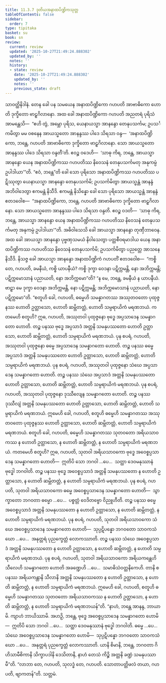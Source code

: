 ```yaml
---
title: 11.3.7 ဒုတိယအနာထပိဏ္ဍိကသုတ္တ
tableOfContents: false
sidebar:
  order: 7
type: tipitaka
basket: su
book: sn
review:
  current: review
  updated: '2025-10-27T21:49:24.888302'
  updated_by: ''
  notes: ''
  history:
  - state: review
    date: '2025-10-27T21:49:24.888302'
    updated_by: ''
    notes: ''
    previous_state: draft
---
```



<ReviewStatus review={frontmatter.review} showDetails={true} />

<HypothesisAnnotation frontmatter={frontmatter} />

<DynamicBreadcrumb />

<Division number="1023" book="sn" e="ch" v="18" p="432">

<Paragraph number="1967" book="sn">
သာဝတ္ထိနိဒါနံ. တေန ခေါ ပန သမယေန အနာထပိဏ္ဍိကော ဂဟပတိ အာဗာဓိကော ဟောတိ ဒုက္ခိတော ဗာဠှဂိလာနော. အထ ခေါ အနာထပိဏ္ဍိကော ဂဟပတိ အညတရံ ပုရိသံ အာမန္တေသိ—  “ဧဟိ တွံ, အမ္ဘော ပုရိသ, ယေနာယသ္မာ အာနန္ဒော တေနုပသင်္ကမ; ဥပသင်္ကမိတွာ မမ ဝစနေန အာယသ္မတော အာနန္ဒဿ ပါဒေ သိရသာ ဝန္ဒ—  ‘အနာထပိဏ္ဍိကော, ဘန္တေ, ဂဟပတိ အာဗာဓိကော ဒုက္ခိတော ဗာဠှဂိလာနော. သော အာယသ္မတော အာနန္ဒဿ ပါဒေ သိရသာ ဝန္ဒတီ’တိ. ဧဝဉ္စ ဝဒေဟိ—  ‘သာဓု ကိရ, ဘန္တေ, အာယသ္မာ အာနန္ဒော ယေန အနာထပိဏ္ဍိကဿ ဂဟပတိဿ နိဝေသနံ တေနုပသင်္ကမတု အနုကမ္ပံ ဥပါဒါယာ’”တိ.
</Paragraph>

<Paragraph number="1968" book="sn">
“ဧဝံ, ဘန္တေ”တိ ခေါ သော ပုရိသော အနာထပိဏ္ဍိကဿ ဂဟပတိဿ ပဋိဿုတွာ ယေနာယသ္မာ အာနန္ဒော တေနုပသင်္ကမိ; ဥပသင်္ကမိတွာ အာယသ္မန္တံ အာနန္ဒံ အဘိဝါဒေတွာ ဧကမန္တံ နိသီဒိ. ဧကမန္တံ နိသိန္နော ခေါ သော ပုရိသော အာယသ္မန္တံ အာနန္ဒံ ဧတဒဝေါစ—  “အနာထပိဏ္ဍိကော, ဘန္တေ, ဂဟပတိ အာဗာဓိကော ဒုက္ခိတော ဗာဠှဂိလာနော. သော အာယသ္မတော အာနန္ဒဿ ပါဒေ သိရသာ ဝန္ဒတိ. ဧဝဉ္စ ဝဒတိ—  ‘သာဓု ကိရ, ဘန္တေ, အာယသ္မာ အာနန္ဒော ယေန အနာထပိဏ္ဍိကဿ ဂဟပတိဿ နိဝေသနံ တေနုပသင်္ကမတု အနုကမ္ပံ ဥပါဒါယာ’”တိ. အဓိဝါသေသိ ခေါ အာယသ္မာ အာနန္ဒော တုဏှီဘာဝေန.
</Paragraph>

<Paragraph number="1969" book="sn">
အထ ခေါ အာယသ္မာ အာနန္ဒော ပုဗ္ဗဏှသမယံ နိဝါသေတွာ ပတ္တစီဝရမာဒါယ ယေန အနာထပိဏ္ဍိကဿ ဂဟပတိဿ နိဝေသနံ တေနုပသင်္ကမိ; ဥပသင်္ကမိတွာ ပညတ္တေ အာသနေ နိသီဒိ. နိသဇ္ဇ ခေါ အာယသ္မာ အာနန္ဒော အနာထပိဏ္ဍိကံ ဂဟပတိံ ဧတဒဝေါစ—  “ကစ္စိ တေ, ဂဟပတိ, ခမနီယံ, ကစ္စိ ယာပနီယံ? ကစ္စိ ဒုက္ခာ ဝေဒနာ ပဋိက္ကမန္တိ, နော အဘိက္ကမန္တိ; ပဋိက္ကမောသာနံ ပညာယတိ, နော အဘိက္ကမော”တိ? “န မေ, ဘန္တေ, ခမနီယံ န ယာပနီယံ. ဗာဠှာ မေ ဒုက္ခာ ဝေဒနာ အဘိက္ကမန္တိ, နော ပဋိက္ကမန္တိ; အဘိက္ကမောသာနံ ပညာယတိ, နော ပဋိက္ကမော”တိ.
</Paragraph>

<Paragraph number="1970" book="sn">
“စတူဟိ ခေါ, ဂဟပတိ, ဓမ္မေဟိ သမန္နာဂတဿ အဿုတဝတော ပုထုဇ္ဇနဿ ဟောတိ ဥတ္တာသော, ဟောတိ ဆမ္ဘိတတ္တံ, ဟောတိ သမ္ပရာယိကံ မရဏဘယံ. ကတမေဟိ စတူဟိ? ဣဓ, ဂဟပတိ, အဿုတဝါ ပုထုဇ္ဇနော ဗုဒ္ဓေ အပ္ပသာဒေန သမန္နာဂတော ဟောတိ. တဉ္စ ပနဿ ဗုဒ္ဓေ အပ္ပသာဒံ အတ္တနိ သမနုပဿတော ဟောတိ ဥတ္တာသော, ဟောတိ ဆမ္ဘိတတ္တံ, ဟောတိ သမ္ပရာယိကံ မရဏဘယံ.
</Paragraph>

<Paragraph number="1971" book="sn">
ပုန စပရံ, ဂဟပတိ, အဿုတဝါ ပုထုဇ္ဇနော ဓမ္မေ အပ္ပသာဒေန သမန္နာဂတော ဟောတိ. တဉ္စ ပနဿ ဓမ္မေ အပ္ပသာဒံ အတ္တနိ သမနုပဿတော ဟောတိ ဥတ္တာသော, ဟောတိ ဆမ္ဘိတတ္တံ, ဟောတိ သမ္ပရာယိကံ မရဏဘယံ.
</Paragraph>

<Paragraph number="1972" book="sn">
ပုန စပရံ, ဂဟပတိ, အဿုတဝါ ပုထုဇ္ဇနော သံဃေ အပ္ပသာဒေန သမန္နာဂတော ဟောတိ. တဉ္စ ပနဿ သံဃေ အပ္ပသာဒံ အတ္တနိ သမနုပဿတော ဟောတိ ဥတ္တာသော, ဟောတိ ဆမ္ဘိတတ္တံ, ဟောတိ သမ္ပရာယိကံ မရဏဘယံ.
</Paragraph>

<Paragraph number="1973" book="sn">
ပုန စပရံ, ဂဟပတိ, အဿုတဝါ ပုထုဇ္ဇနော ဒုဿီလျေန သမန္နာဂတော ဟောတိ. တဉ္စ ပနဿ ဒုဿီလျံ အတ္တနိ သမနုပဿတော ဟောတိ ဥတ္တာသော, ဟောတိ ဆမ္ဘိတတ္တံ, ဟောတိ သမ္ပရာယိကံ မရဏဘယံ. ဣမေဟိ ခေါ, ဂဟပတိ, စတူဟိ ဓမ္မေဟိ သမန္နာဂတဿ အဿုတဝတော ပုထုဇ္ဇနဿ ဟောတိ ဥတ္တာသော, ဟောတိ ဆမ္ဘိတတ္တံ, ဟောတိ သမ္ပရာယိကံ မရဏဘယံ.
</Paragraph>

<Paragraph number="1974" book="sn">
စတူဟိ ခေါ, ဂဟပတိ, ဓမ္မေဟိ သမန္နာဂတဿ သုတဝတော အရိယသာဝကဿ န ဟောတိ ဥတ္တာသော, န ဟောတိ ဆမ္ဘိတတ္တံ, န ဟောတိ သမ္ပရာယိကံ မရဏဘယံ. ကတမေဟိ စတူဟိ? ဣဓ, ဂဟပတိ, သုတဝါ အရိယသာဝကော ဗုဒ္ဓေ အဝေစ္စပ္ပသာဒေန သမန္နာဂတော ဟောတိ—  ဣတိပိ သော ဘဂဝါ …ပေ…  သတ္ထာ ဒေဝမနုဿာနံ ဗုဒ္ဓေါ ဘဂဝါတိ. တဉ္စ ပနဿ ဗုဒ္ဓေ အဝေစ္စပ္ပသာဒံ အတ္တနိ သမနုပဿတော န ဟောတိ ဥတ္တာသော, န ဟောတိ ဆမ္ဘိတတ္တံ, န ဟောတိ သမ္ပရာယိကံ မရဏဘယံ.
</Paragraph>

<Paragraph number="1975" book="sn">
ပုန စပရံ, ဂဟပတိ, သုတဝါ အရိယသာဝကော ဓမ္မေ အဝေစ္စပ္ပသာဒေန သမန္နာဂတော ဟောတိ—  သွာက္ခာတော ဘဂဝတာ ဓမ္မော …ပေ…  ပစ္စတ္တံ ဝေဒိတဗ္ဗော ဝိညူဟီတိ. တဉ္စ ပနဿ ဓမ္မေ အဝေစ္စပ္ပသာဒံ အတ္တနိ သမနုပဿတော န ဟောတိ ဥတ္တာသော, န ဟောတိ ဆမ္ဘိတတ္တံ, န ဟောတိ သမ္ပရာယိကံ မရဏဘယံ.
</Paragraph>

<Paragraph number="1976" book="sn">
ပုန စပရံ, ဂဟပတိ, သုတဝါ အရိယသာဝကော သံဃေ အဝေစ္စပ္ပသာဒေန သမန္နာဂတော ဟောတိ—  သုပ္ပဋိပန္နော ဘဂဝတော သာဝကသံဃော …ပေ…  အနုတ္တရံ ပုညက္ခေတ္တံ လောကဿာတိ. တဉ္စ ပနဿ သံဃေ အဝေစ္စပ္ပသာဒံ အတ္တနိ သမနုပဿတော န ဟောတိ ဥတ္တာသော, န ဟောတိ ဆမ္ဘိတတ္တံ, န ဟောတိ သမ္ပရာယိကံ မရဏဘယံ.
</Paragraph>

<Paragraph number="1977" book="sn">
ပုန စပရံ, ဂဟပတိ, သုတဝါ အရိယသာဝကော အရိယကန္တေဟိ သီလေဟိ သမန္နာဂတော ဟောတိ အခဏ္ဍေဟိ …ပေ…  သမာဓိသံဝတ္တနိကေဟိ. တာနိ စ ပနဿ အရိယကန္တာနိ သီလာနိ အတ္တနိ သမနုပဿတော န ဟောတိ ဥတ္တာသော, န ဟောတိ ဆမ္ဘိတတ္တံ, န ဟောတိ သမ္ပရာယိကံ မရဏဘယံ. ဣမေဟိ ခေါ, ဂဟပတိ, စတူဟိ ဓမ္မေဟိ သမန္နာဂတဿ သုတဝတော အရိယသာဝကဿ န ဟောတိ ဥတ္တာသော, န ဟောတိ ဆမ္ဘိတတ္တံ, န ဟောတိ သမ္ပရာယိကံ မရဏဘယန်”တိ.
</Paragraph>

<Paragraph number="1978" book="sn">
“နာဟံ, ဘန္တေ အာနန္ဒ, ဘာယာမိ. ကျာဟံ ဘာယိဿာမိ. အဟဉှိ, ဘန္တေ, ဗုဒ္ဓေ အဝေစ္စပ္ပသာဒေန သမန္နာဂတော ဟောမိ—  ဣတိပိ သော ဘဂဝါ …ပေ…  သတ္ထာ ဒေဝမနုဿာနံ ဗုဒ္ဓေါ ဘဂဝါတိ. ဓမ္မေ …ပေ…  သံဃေ အဝေစ္စပ္ပသာဒေန သမန္နာဂတော ဟောမိ—  သုပ္ပဋိပန္နော ဘဂဝတော သာဝကသံဃော …ပေ…  အနုတ္တရံ ပုညက္ခေတ္တံ လောကဿာတိ. ယာနိ စိမာနိ, ဘန္တေ, ဘဂဝတာ ဂိဟိသာမီစိကာနိ သိက္ခာပဒါနိ ဒေသိတာနိ, နာဟံ တေသံ ကိဉ္စိ အတ္တနိ ခဏ္ဍံ သမနုပဿာမီ”တိ. “လာဘာ တေ, ဂဟပတိ, သုလဒ္ဓံ တေ, ဂဟပတိ. သောတာပတ္တိဖလံ တယာ, ဂဟပတိ, ဗျာကတန်”တိ.

</Paragraph>
</Division>

<Paragraph number="1979" type="center" book="sn">
သတ္တမံ.
</Paragraph>
